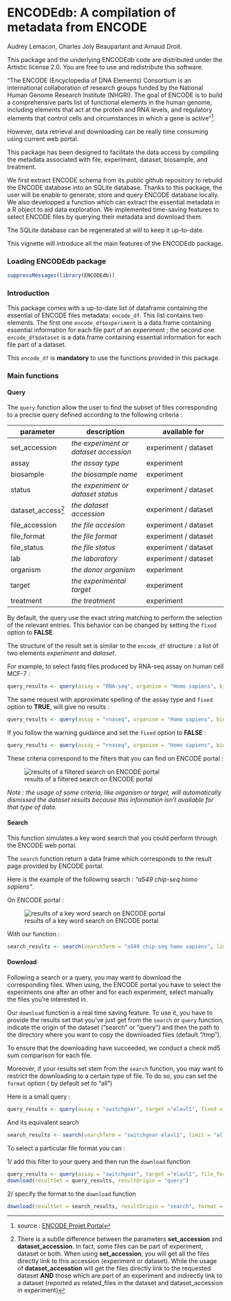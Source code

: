 
<!--
%\VignetteEngine{knitr::knitr}
%\VignetteIndexEntry{A package to produce Metafeature plots}
-->



ENCODEdb: A compilation of metadata from ENCODE
====================================================================

Audrey Lemacon, Charles Joly Beauparlant and Arnaud Droit.

This package and the underlying ENCODEdb code are distributed under 
the Artistic license 2.0. You are free to use and redistribute this software. 

"The ENCODE (Encyclopedia of DNA Elements) Consortium is an international 
collaboration of research groups funded by the National Human Genome Research 
Institute (NHGRI). The goal of ENCODE is to build a comprehensive parts list of 
functional elements in the human genome, including elements that act at the 
protein and RNA levels, and regulatory elements that control cells and 
circumstances in which a gene is active"[^1].

However, data retrieval and downloading can be really time consuming using 
current web portal. 

This package has been designed to facilitate the data access by compiling the 
metadata associated with file, experiment, dataset, biosample, and treatment. 

We first extract ENCODE schema from its public github repository to rebuild 
the ENCODE database into an SQLite database. Thanks to this package, the user 
will be enable to generate, store and query ENCODE database locally. We also 
developped a function which can extract the essential metadata in a R object to 
aid data exploration.
We implemented time-saving features to select ENCODE files by querying their 
metadata and download them.

The SQLite database can be regenerated at will to keep it up-to-date.

This vignette will introduce all the main features of the ENCODEdb package.

### Loading ENCODEdb package

```r
suppressMessages(library(ENCODEdb))
```

### Introduction

This package comes with a up-to-date list of dataframe containing the essential 
of ENCODE files metadata: `encode_df`. This list contains two elements.
The first one `encode_df$experiment` is a data.frame containing essential 
information for each file part of an experiment ; the second one `encode_df$dataset`
is a data.frame containing essential information for each file part of a dataset.

This `encode_df` is **mandatory** to use the functions provided in this package.

### Main functions

#### Query

The `query` function allow the user to find the subset of files corresponding to
a precise query defined according to the following criteria :

|parameter| description|available for|
|---------|------------|-------------|
|set_accession|*the experiment or dataset accession*|experiment / dataset|
|assay|*the assay type*|experiment|
|biosample|*the biosample name*|experiment|
|status|*the experiment or dataset status*|experiment / dataset|
|dataset_access[^2]|*the dataset accession*|experiment / dataset|
|file_accession|*the file accesion*|experiment / dataset|
|file_format|*the file format*|experiment / dataset|
|file_status|*the file status*|experiment / dataset|
|lab|*the laboratory*|experiment / dataset|
|organism|*the donor organism*|experiment|
|target|*the experimental target*|experiment|
|treatment|*the treatment*|experiment|


By default, the query use the exact string matching to perform the selection of 
the relevant entries. This behavior can be changed by setting the `fixed` option 
to **FALSE**.

The structure of the result set is similar to the `encode_df` structure : a list 
of two elements *experiment* and *dataset*.

For example, to select fastq files produced by RNA-seq assay on human cell MCF-7 :
```r
query_results <- query(assay = "RNA-seq", organism = "Homo sapiens", biosample = "MCF-7", file_format = "fastq", fixed = T)
```

The same request with approximate spelling of the assay type and `fixed` option to **TRUE**, will give no results :
```r
query_results <- query(assay = "rnaseq", organism = "Homo sapiens", biosample = "MCF-7", file_format = "fastq", fixed = T)
```

If you follow the warning guidance and set the `fixed` option to **FALSE** : 
```r
query_results <- query(assay = "rnaseq", organism = "Homo sapiens", biosample = "MCF-7", file_format = "fastq", fixed = F)
```


These criteria correspond to the filters that you can find on ENCODE portal : 

![results of a filtered search on ENCODE portal](img/query_mcf7.png)

*Note : the usage of some criteria, like organism or target, will automatically 
dismissed the dataset results because this information isn't available for that type of data.*


#### Search
This function simulates a key word search that you could perform through the 
ENCODE web portal.

The `search` function return a data frame which corresponds to the result page 
provided by ENCODE portal.

Here is the example of the following search : *"a549 chip-seq homo sapiens"*.


On ENCODE portal :

![results of a key word search on ENCODE portal](img/search_a549.png)

With our function :
```r
search_results <- search(searchTerm = "a549 chip-seq homo sapiens", limit = "all")
```


#### Download

Following a search or a query, you may want to download the corresponding files.
When using, the ENCODE portal you have to select the experiments one after an 
other and for each experiment, select manually the files you're interested in.

Our `download` function is a real time saving feature. To use it, you have to 
provide the results set that you've just get from the `search` or `query` 
function, indicate the origin of the dataset ("search" or "query") and then the 
path to the directory where you want to copy the downloaded files (default "/tmp").

To ensure that the downloading have succeeded, we conduct a check md5 sum 
comparison for each file.

Moreover, if your results set stem from the `search` function, you may want to 
restrict the downloading to a certain type of file. To do so, you can set the 
`format` option ( by default set to "all")

Here is a small query :

```r
query_results <- query(assay = "switchgear", target ="elavl1", fixed = F)
```

And its equivalent search
```r
search_results <- search(searchTerm = "switchgear elavl1", limit = "all")
```

To select a particular file format you can :

1/ add this filter to your query and then run the `download` function
```r
query_results <- query(assay = "switchgear", target ="elavl1", file_format = "bed_broadPeak" , fixed = F)
download(resultSet = query_results, resultOrigin = "query")
```

2/ specify the format to the `download` function
```r
download(resultSet = search_results, resultOrigin = "search", format = "bed_broadPeak")
```

[^1]: source : [ENCODE Projet Portal ](https://www.encodeproject.org/)

[^2]:There is a subtle difference between the parameters **set_accession** and 
**dataset_accession**. In fact, some files can be part of experiment, dataset or 
both.
When using **set_accession**, you will get all the files directly link to this accession 
(experiment or dataset). While the usage of **dataset_accesstion** will get the 
files directly link to the requested dataset **AND** those which are part of an 
experiment and indirectly link to a dataset (reported as related_files in the 
dataset and dataset_accession in experiment)
